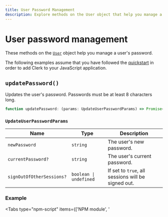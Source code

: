 ```yaml
---
title: User Password Management
description: Explore methods on the User object that help you manage a user's password.
---
```


# User password management

These methods on the [`User`](/docs/references/javascript/user/user) object help you manage a user's password.

The following examples assume that you have followed the [quickstart](/docs/quickstarts/javascript) in order to add Clerk to your JavaScript application.

## `updatePassword()`

Updates the user's password. Passwords must be at least 8 characters long.

```typescript {{ prettier: false }}
function updatePassword: (params: UpdateUserPasswordParams) => Promise<User>;
```

### `UpdateUserPasswordParams`

| Name | Type | Description |
| - | - | - |
| `newPassword` | `string` | The user's new password. |
| `currentPassword?` | `string` | The user's current password. |
| `signOutOfOtherSessions?` | `boolean \| undefined` | If set to `true`, all sessions will be signed out. |

### Example

<Tabs type="npm-script" items={['NPM module', '<script>']}>
  <Tab>
    For the following example, your HTML file should look like this:

    ```html {{ filename: 'index.html' }}
    <!doctype html>
    <html lang="en">
      <head>
        <meta charset="UTF-8" />
        <link rel="icon" type="image/svg+xml" href="/vite.svg" />
        <meta name="viewport" content="width=device-width, initial-scale=1.0" />
        <title>Clerk + JavaScript App</title>
      </head>
      <body>
        <div id="app"></div>

        <h1>Update password</h1>
        <input type="password" id="current-password" placeholder="Current password" />
        <input type="password" id="new-password" placeholder="New password" />
        <p id="error"></p>
        <button id="update-password-button">Update password</button>

        <script type="module" src="/main.js"></script>
      </body>
    </html>
    ```

    And your JavaScript file should look like this:

    ```js {{ filename: 'main.js' }}
    import { Clerk } from '@clerk/clerk-js'

    // Initialize Clerk with your Clerk publishable key
    const clerk = new Clerk('{{pub_key}}')
    await clerk.load()

    if (clerk.user) {
      document.getElementById('update-password-button').addEventListener('click', async function () {
        const currentPassword = document.getElementById('current-password').value

        const newPassword = document.getElementById('new-password').value
        clerk.user
          .updatePassword({ currentPassword, newPassword })
          .then((response) => console.log(response))
          .catch((error) => {
            document.getElementById('error').innerHTML = error.errors[0].longMessage
            console.log('An error occurred:', error.errors)
          })
      })
    } else {
      document.getElementById('app').innerHTML = `
        <div id="sign-in"></div>
      `

      const signInDiv = document.getElementById('sign-in')

      clerk.mountSignIn(signInDiv)
    }
    ```
  </Tab>

  <Tab>
    ```html {{ filename: 'index.html' }}
    <div id="app"></div>

    <h1>Update password</h1>
    <input type="password" id="current-password" placeholder="Current password" />
    <input type="password" id="new-password" placeholder="New password" />
    <p id="error"></p>
    <button id="update-password-button">Update password</button>

    <!-- Initialize Clerk with your
      Clerk Publishable key and Frontend API URL -->
    <script
      async
      crossorigin="anonymous"
      data-clerk-publishable-key="{{pub_key}}"
      src="https://{{fapi_url}}/npm/@clerk/clerk-js@latest/dist/clerk.browser.js"
      type="text/javascript"
    ></script>

    <script>
      window.addEventListener('load', async function () {
        await Clerk.load()

        if (Clerk.user) {
          document
            .getElementById('update-password-button')
            .addEventListener('click', async function () {
              const currentPassword = document.getElementById('current-password').value
              const newPassword = document.getElementById('new-password').value

              Clerk.user
                .updatePassword({ currentPassword, newPassword })
                .then((response) => console.log(response))
                .catch((error) => {
                  document.getElementById('error').innerHTML = error.errors[0].longMessage
                  console.log('An error occurred:', error.errors)
                })
            })
        } else {
          document.getElementById('app').innerHTML = `
                <div id="sign-in"></div>
              `

          const signInDiv = document.getElementById('sign-in')

          Clerk.mountSignIn(signInDiv)
        }
      })
    </script>
    ```
  </Tab>
</Tabs>

## `removePassword()`

Removes the user's password.

```typescript {{ prettier: false }}
function removePassword: (params: RemoveUserPasswordParams) => Promise<User>;
```

### `RemoveUserPasswordParams`

| Name | Type | Description |
| - | - | - |
| `currentPassword` | `string` | The user's current password. |

### Example

<Tabs type="npm-script" items={['NPM module', '<script>']}>
  <Tab>
    For the following example, your HTML file should look like this:

    ```js {{ filename: 'main.js' }}
    import { Clerk } from '@clerk/clerk-js'

    // Initialize Clerk with your Clerk publishable key
    const clerk = new Clerk('{{pub_key}}')
    await clerk.load()

    if (clerk.user) {
      document.getElementById('remove-password-button').addEventListener('click', async () => {
        const currentPassword = document.getElementById('current-password').value

        clerk.user
          .removePassword({ currentPassword })
          .then((response) => console.log(response))
          .catch((error) => {
            document.getElementById('error').innerHTML = error.errors[0].longMessage
            console.log('An error occurred:', error.errors)
          })
      })
    } else {
      document.getElementById('app').innerHTML = `
        <div id="sign-in"></div>
      `

      const signInDiv = document.getElementById('sign-in')

      clerk.mountSignIn(signInDiv)
    }
    ```

    And your HTML file should look like this:

    ```html {{ filename: 'index.html' }}
    <!doctype html>
    <html lang="en">
      <head>
        <meta charset="UTF-8" />
        <link rel="icon" type="image/svg+xml" href="/vite.svg" />
        <meta name="viewport" content="width=device-width, initial-scale=1.0" />
        <title>Clerk + JavaScript App</title>
      </head>
      <body>
        <div id="app"></div>

        <input type="password" id="current-password" placeholder="Current password" />
        <p id="error"></p>
        <button id="remove-password-button">Remove Password</button>

        <script type="module" src="/main.js"></script>
      </body>
    </html>
    ```
  </Tab>

  <Tab>
    ```html {{ filename: 'index.html' }}
    <div id="app"></div>

    <input type="password" id="current-password" placeholder="Current password" />
    <p id="error"></p>
    <button id="remove-password-button">Remove Password</button>

    <!-- Initialize Clerk with your
      Clerk Publishable key and Frontend API URL -->
    <script
      async
      crossorigin="anonymous"
      data-clerk-publishable-key="{{pub_key}}"
      src="https://{{fapi_url}}/npm/@clerk/clerk-js@latest/dist/clerk.browser.js"
      type="text/javascript"
    ></script>

    <script>
      window.addEventListener('load', async function () {
        await Clerk.load()

        if (Clerk.user) {
          document.getElementById('remove-password-button').addEventListener('click', async () => {
            const currentPassword = document.getElementById('current-password').value

            Clerk.user
              .removePassword({ currentPassword })
              .then((response) => console.log(response))
              .catch((error) => {
                document.getElementById('error').innerHTML = error.errors[0].longMessage
                console.log('An error occurred:', error.errors)
              })
          })
        } else {
          document.getElementById('app').innerHTML = `
                <div id="sign-in"></div>
              `

          const signInDiv = document.getElementById('sign-in')

          Clerk.mountSignIn(signInDiv)
        }
      })
    </script>
    ```
  </Tab>
</Tabs>
